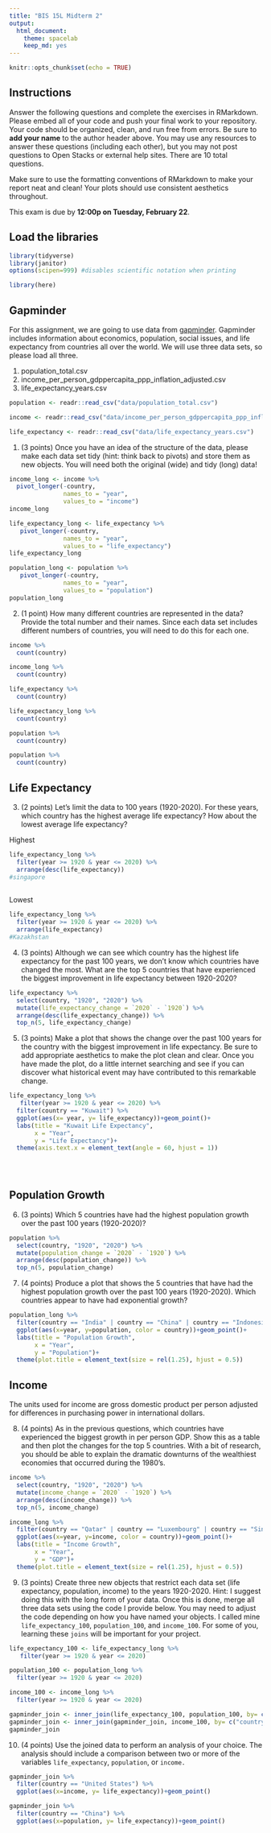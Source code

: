 ---
title: "BIS 15L Midterm 2"
output:
  html_document: 
    theme: spacelab
    keep_md: yes
---

```{r setup, include=FALSE}
knitr::opts_chunk$set(echo = TRUE)
```

## Instructions
Answer the following questions and complete the exercises in RMarkdown. Please embed all of your code and push your final work to your repository. Your code should be organized, clean, and run free from errors. Be sure to **add your name** to the author header above. You may use any resources to answer these questions (including each other), but you may not post questions to Open Stacks or external help sites. There are 10 total questions.  

Make sure to use the formatting conventions of RMarkdown to make your report neat and clean! Your plots should use consistent aesthetics throughout.  

This exam is due by **12:00p on Tuesday, February 22**.  

## Load the libraries
```{r}
library(tidyverse)
library(janitor)
options(scipen=999) #disables scientific notation when printing
```

```{r}
library(here)
```

## Gapminder
For this assignment, we are going to use data from  [gapminder](https://www.gapminder.org/). Gapminder includes information about economics, population, social issues, and life expectancy from countries all over the world. We will use three data sets, so please load all three.  

1. population_total.csv  
2. income_per_person_gdppercapita_ppp_inflation_adjusted.csv  
3. life_expectancy_years.csv  

```{r}
population <- readr::read_csv("data/population_total.csv")
```

```{r}
income <- readr::read_csv("data/income_per_person_gdppercapita_ppp_inflation_adjusted.csv")
```

```{r}
life_expectancy <- readr::read_csv("data/life_expectancy_years.csv")
```

1. (3 points) Once you have an idea of the structure of the data, please make each data set tidy (hint: think back to pivots) and store them as new objects. You will need both the original (wide) and tidy (long) data!  
```{r}
income_long <- income %>% 
  pivot_longer(-country,
               names_to = "year",
               values_to = "income")
income_long
```

```{r}
life_expectancy_long <- life_expectancy %>% 
   pivot_longer(-country,
               names_to = "year",
               values_to = "life_expectancy")
life_expectancy_long
```

```{r}
population_long <- population %>% 
   pivot_longer(-country,
               names_to = "year",
               values_to = "population")
population_long
```

2. (1 point) How many different countries are represented in the data? Provide the total number and their names. Since each data set includes different numbers of countries, you will need to do this for each one.  
```{r}
income %>% 
  count(country)
```

```{r}
income_long %>% 
  count(country)
```

```{r}
life_expectancy %>% 
  count(country)
```

```{r}
life_expectancy_long %>% 
  count(country)
```

```{r}
population %>% 
  count(country)
```

```{r}
population %>% 
  count(country)
```

## Life Expectancy  

3. (2 points) Let's limit the data to 100 years (1920-2020). For these years, which country has the highest average life expectancy? How about the lowest average life expectancy?  

Highest
```{r}
life_expectancy_long %>% 
  filter(year >= 1920 & year <= 2020) %>% 
  arrange(desc(life_expectancy))
#singapore
  
```

Lowest
```{r}
life_expectancy_long %>% 
  filter(year >= 1920 & year <= 2020) %>% 
  arrange(life_expectancy)
#Kazakhstan
```

4. (3 points) Although we can see which country has the highest life expectancy for the past 100 years, we don't know which countries have changed the most. What are the top 5 countries that have experienced the biggest improvement in life expectancy between 1920-2020?  
```{r}
life_expectancy %>% 
  select(country, "1920", "2020") %>% 
  mutate(life_expectancy_change = `2020` - `1920`) %>% 
  arrange(desc(life_expectancy_change)) %>% 
  top_n(5, life_expectancy_change)
```


5. (3 points) Make a plot that shows the change over the past 100 years for the country with the biggest improvement in life expectancy. Be sure to add appropriate aesthetics to make the plot clean and clear. Once you have made the plot, do a little internet searching and see if you can discover what historical event may have contributed to this remarkable change.  

```{r}
life_expectancy_long %>% 
   filter(year >= 1920 & year <= 2020) %>% 
  filter(country == "Kuwait") %>% 
  ggplot(aes(x= year, y= life_expectancy))+geom_point()+
  labs(title = "Kuwait Life Expectancy",
       x = "Year",
       y = "Life Expectancy")+
  theme(axis.text.x = element_text(angle = 60, hjust = 1))
  
  
```

```{r}

```

## Population Growth
6. (3 points) Which 5 countries have had the highest population growth over the past 100 years (1920-2020)?  
```{r}
population %>% 
  select(country, "1920", "2020") %>% 
  mutate(population_change = `2020` - `1920`) %>% 
  arrange(desc(population_change)) %>% 
  top_n(5, population_change)
```

7. (4 points) Produce a plot that shows the 5 countries that have had the highest population growth over the past 100 years (1920-2020). Which countries appear to have had exponential growth?  

```{r}
population_long %>% 
  filter(country == "India" | country == "China" | country == "Indonesia" | country == "United States" | country == "Pakistan") %>% 
  ggplot(aes(x=year, y=population, color = country))+geom_point()+
  labs(title = "Population Growth",
       x = "Year",
       y = "Population")+
  theme(plot.title = element_text(size = rel(1.25), hjust = 0.5))
```

## Income
The units used for income are gross domestic product per person adjusted for differences in purchasing power in international dollars.

8. (4 points) As in the previous questions, which countries have experienced the biggest growth in per person GDP. Show this as a table and then plot the changes for the top 5 countries. With a bit of research, you should be able to explain the dramatic downturns of the wealthiest economies that occurred during the 1980's.  
```{r}
income %>% 
  select(country, "1920", "2020") %>% 
  mutate(income_change = `2020` - `1920`) %>% 
  arrange(desc(income_change)) %>% 
  top_n(5, income_change)
```

```{r}
income_long %>% 
  filter(country == "Qatar" | country == "Luxembourg" | country == "Singapore" | country == "Brunei" | country == "Ireland") %>% 
  ggplot(aes(x=year, y=income, color = country))+geom_point()+
  labs(title = "Income Growth",
       x = "Year",
       y = "GDP")+
  theme(plot.title = element_text(size = rel(1.25), hjust = 0.5))
```

9. (3 points) Create three new objects that restrict each data set (life expectancy, population, income) to the years 1920-2020. Hint: I suggest doing this with the long form of your data. Once this is done, merge all three data sets using the code I provide below. You may need to adjust the code depending on how you have named your objects. I called mine `life_expectancy_100`, `population_100`, and `income_100`. For some of you, learning these `joins` will be important for your project.  
```{r}
life_expectancy_100 <- life_expectancy_long %>% 
   filter(year >= 1920 & year <= 2020)
```

```{r}
population_100 <- population_long %>% 
  filter(year >= 1920 & year <= 2020)
```

```{r}
income_100 <- income_long %>% 
  filter(year >= 1920 & year <= 2020)
```

```{r}
gapminder_join <- inner_join(life_expectancy_100, population_100, by= c("country", "year"))
gapminder_join <- inner_join(gapminder_join, income_100, by= c("country", "year"))
gapminder_join
```

10. (4 points) Use the joined data to perform an analysis of your choice. The analysis should include a comparison between two or more of the variables `life_expectancy`, `population`, or `income.`  

```{r}
gapminder_join %>% 
  filter(country == "United States") %>% 
  ggplot(aes(x=income, y= life_expectancy))+geom_point()
```

```{r}
gapminder_join %>% 
  filter(country == "China") %>% 
  ggplot(aes(x=population, y= life_expectancy))+geom_point()
```